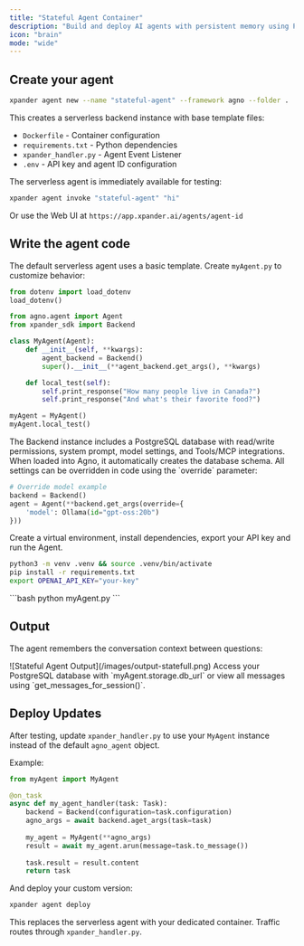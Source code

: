 ```yaml
---
title: "Stateful Agent Container"
description: "Build and deploy AI agents with persistent memory using PostgreSQL database for conversation context retention"
icon: "brain"
mode: "wide"
---
```


## Create your agent

```bash new-agent.sh
xpander agent new --name "stateful-agent" --framework agno --folder .
```

This creates a serverless backend instance with base template files:

- `Dockerfile` - Container configuration
- `requirements.txt` - Python dependencies  
- `xpander_handler.py` - Agent Event Listener
- `.env` - API key and agent ID configuration

The serverless agent is immediately available for testing:

```bash invoke-agent.sh
xpander agent invoke "stateful-agent" "hi"
```

Or use the Web UI at `https://app.xpander.ai/agents/agent-id`

## Write the agent code

The default serverless agent uses a basic template. Create `myAgent.py` to customize behavior:

```python myAgent.py
from dotenv import load_dotenv
load_dotenv()

from agno.agent import Agent
from xpander_sdk import Backend

class MyAgent(Agent):
    def __init__(self, **kwargs):
        agent_backend = Backend()
        super().__init__(**agent_backend.get_args(), **kwargs)

    def local_test(self):
        self.print_response("How many people live in Canada?")
        self.print_response("And what's their favorite food?")

myAgent = MyAgent()
myAgent.local_test()
```

<Note>
The Backend instance includes a PostgreSQL database with read/write permissions, system prompt, model settings, and Tools/MCP integrations. When loaded into Agno, it automatically creates the database schema. All settings can be overridden in code using the `override` parameter:

```python
# Override model example
backend = Backend()
agent = Agent(**backend.get_args(override={
    'model': Ollama(id="gpt-oss:20b")
}))
```
</Note>

Create a virtual environment, install dependencies, export your API key and run the Agent.
<Steps>
<Step title="Setup environment">
```bash
python3 -m venv .venv && source .venv/bin/activate
pip install -r requirements.txt
export OPENAI_API_KEY="your-key"
```
</Step>

<Step title="Run locally">
```bash
python myAgent.py
```
</Step>
</Steps>

## Output

The agent remembers the conversation context between questions:

<Frame>
![Stateful Agent Output](/images/output-statefull.png)
</Frame>

<Tip>
Access your PostgreSQL database with `myAgent.storage.db_url` or view all messages using `get_messages_for_session()`.
</Tip>

## Deploy Updates

After testing, update `xpander_handler.py` to use your `MyAgent` instance instead of the default `agno_agent` object.

Example:

```python xpander_handler.py
from myAgent import MyAgent

@on_task
async def my_agent_handler(task: Task):
    backend = Backend(configuration=task.configuration)
    agno_args = await backend.aget_args(task=task)
    
    my_agent = MyAgent(**agno_args)
    result = await my_agent.arun(message=task.to_message())
    
    task.result = result.content
    return task
```

And deploy your custom version:

```bash
xpander agent deploy
```

This replaces the serverless agent with your dedicated container. Traffic routes through `xpander_handler.py`.
